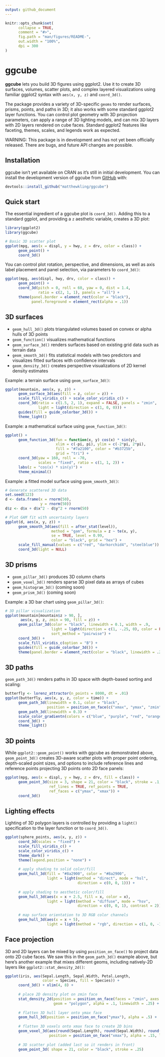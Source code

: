 ```yaml
---
output: github_document
---
```


<!-- README.md is generated from README.Rmd. Please edit that file -->

```r
knitr::opts_chunk$set(
      collapse = TRUE,
      comment = "#>",
      fig.path = "man/figures/README-",
      out.width = "100%",
      dpi = 300
)
```

# ggcube

<!-- badges: start -->
<!-- badges: end -->

**ggcube** lets you build 3D figures using ggplot2. Use it to create 3D surfaces, volumes, scatter plots, and complex layered visualizations using familiar ggplot2 syntax with `aes(x, y, z)` and `coord_3d()`.

The package provides a variety of 3D-specific `geoms` to render surfaces, prisms, points, and paths in 3D; it also works with some standard ggplot2 layer functions. You can control plot geometry with 3D projection parameters, can apply a range of 3D lighting models, and can mix 3D layers with 2D layers rendered on cube faces. Standard ggplot2 features like faceting, themes, scales, and legends work as expected.

WARNING: This package is in development and has not yet been officially released. There are bugs, and future API changes are possible.


## Installation

ggcube isn't yet available on CRAN as it's still in initial development. You can install the development version of ggcube from [GitHub](https://github.com/matthewkling/ggcube) with:

``` r
devtools::install_github("matthewkling/ggcube")
```


## Quick start

The essential ingredient of a ggcube plot is `coord_3d()`. Adding this to a standard ggplot, and providing a `z` aesthetic variable, creates a 3D plot:

```r
library(ggplot2)
library(ggcube)

# Basic 3D scatter plot
ggplot(mpg, aes(x = displ, y = hwy, z = drv, color = class)) +
      geom_point() +
      coord_3d()
```

You can control plot rotation, perspective, and dimensions, as well as axis label placement and panel selection, via parameters to `coord_3d()`:

```r
ggplot(mpg, aes(displ, hwy, drv, color = class)) +
      geom_point() +
      coord_3d(pitch = 0, roll = 60, yaw = 0, dist = 1.4, 
               ratio = c(2, 1, 1), panels = "all") +
      theme(panel.border = element_rect(color = "black"),
            panel.foreground = element_rect(alpha = .1))
```

## 3D surfaces

- `geom_hull_3d()` plots triangulated volumes based on convex or alpha hulls of 3D points
- `geom_function()` visualizes mathematical functions
- `geom_surface_3d()` renders surfaces based on existing grid data such as terrain data
- `geom_smooth_3d()` fits statistical models with two predictors and visualizes fitted surfaces with confidence intervals
- `geom_density_3d()` creates perspective visualizations of 2D kernel density estimates 

Example: a terrain surface using `geom_surface_3d()`:

```r
ggplot(mountain, aes(x, y, z)) +
      geom_surface_3d(aes(fill = z, color = z)) +
      scale_fill_viridis_c() + scale_color_viridis_c() +
      coord_3d(ratio = c(1.5, 2, 1), expand = FALSE, panels = "zmin",
               light = light(direction = c(1, 0, 0))) +
      guides(fill = guide_colorbar_3d()) +
      theme_light()
```

Example: a mathematical surface using `geom_function_3d()`:

```r
ggplot() +
      geom_function_3d(fun = function(x, y) cos(x) * sin(y),
                       xlim = c(-pi, pi), ylim = c(-2*pi, 2*pi),
                       fill = "#7a2100", color = "#b3725b", 
                       grid = "tri") +
      coord_3d(yaw = 160, roll = -70, 
               scales = "fixed", ratio = c(1, 1, 2)) +
      labs(z = "cos(x) * sin(y)") +
      theme_minimal()
```
Example: a fitted model surface using `geom_smooth_3d()`:

```r
# Generate scattered 3D data
set.seed(123)
d <- data.frame(x = rnorm(50),
                y = rnorm(50))
d$z <- d$x + d$x^2 - d$y^2 + rnorm(50)

# Plot GAM fit with uncertainty layers
ggplot(d, aes(x, y, z)) + 
      geom_smooth_3d(aes(fill = after_stat(level)),
                     method = "gam", formula = z ~ te(x, y),
                     se = TRUE, level = 0.99, 
                     color = "black", grid = "hex") +
      scale_fill_manual(values = c("red", "darkorchid4", "steelblue")) +
      coord_3d(light = NULL)
```


## 3D prisms

- `geom_pillar_3d()` produces 3D column charts
- `geom_voxel_3d()` renders sparse 3D pixel data as arrays of cubes
- `geom_histogram_3d()` (coming soon)
- `geom_prism_3d()` (coming soon)

Example: a 3D bar chart using `geom_pillar_3d()`:

```r
# 3D pillar visualization
ggplot(mountain[mountain$z > 90, ], 
       aes(x, y, z, zmin = 90, fill = z)) +
      geom_pillar_3d(color = "black", linewidth = 0.1, width = .9,
                     light = light(direction = c(1, -.25, 0), color = FALSE),
                     sort_method = "pairwise") +
      coord_3d() +
      scale_fill_viridis_c(option = "B") + 
      guides(fill = guide_colorbar_3d()) +
      theme(panel.border = element_rect(color = "black", linewidth = .25))
```

## 3D paths

`geom_path_3d()` renders paths in 3D space with depth-based sorting and scaling:

```r
butterfly <- lorenz_attractor(n_points = 8000, dt = .01)
ggplot(butterfly, aes(x, y, z, color = time)) +
      geom_path_3d(linewidth = 0.1, color = "black",
                   position = position_on_face(c("xmax", "ymax", "zmin"))) +
      geom_path_3d(linewidth = 0.3) +
      scale_color_gradientn(colors = c("blue", "purple", "red", "orange")) +
      coord_3d() +
      theme_light()
```


## 3D points

While `ggplot2::geom_point()` works with ggcube as demonstrated above, `geom_point_3d()` creates 3D-aware scatter plots with proper point ordering, depth-scaled point sizes, and options to include reference lines and reference points projecting 3D points onto 2D face panels:

```r
ggplot(mpg, aes(x = displ, y = hwy, z = drv, fill = class)) +
      geom_point_3d(size = 3, shape = 21, color = "black", stroke = .1,
                    ref_lines = TRUE, ref_points = TRUE,
                    ref_faces = c("ymax", "xmax")) +
      coord_3d()
```


## Lighting effects

Lighting of 3D polygon layers is controlled by providing a `light()` specification to the layer function or to `coord_3d()`.

```r
ggplot(sphere_points, aes(x, y, z)) +
      coord_3d(scales = "fixed") +
      scale_fill_viridis_c() +
      scale_color_viridis_c() +
      theme_dark() +
      theme(legend.position = "none") +
      
      # apply shading to solid color/fill
      geom_hull_3d(fill = "#8a2900", color = "#8a2900",
                   light = light(method = "direct", mode = "hsl", 
                                 direction = c(0, 0, 1))) +
      
      # apply shading to aesthetic color/fill
      geom_hull_3d(aes(x = x + 2.5, fill = x, color = x),
                   light = light(method = "diffuse", mode = "hsv", 
                                 direction = c(0, 0, 1), contrast = 2)) +
      
      # map surface orientation to 3D RGB color channels
      geom_hull_3d(aes(x = x + 5),
                   light = light(method = "rgb", direction = c(1, 0, -1)))
```


## Face projection

3D and 2D layers can be mixed by using `position_on_face()` to project data onto 2D cube faces. We saw this in the `geom_path_3d()` example above, but here's another example that mixes different geoms, including natively-2D layers like `ggplot2::stat_density_2d()`:

```r

ggplot(iris, aes(Sepal.Length, Sepal.Width, Petal.Length, 
                 color = Species, fill = Species)) +
      coord_3d() + xlim(4, 8) +
      
      # place 2D density plot on zmin face
      stat_density_2d(position = position_on_face(faces = "zmin", axes = c("x", "y")),
                      geom = "polygon", alpha = .1, linewidth = .25) +
      
      # flatten 3D hull layer onto ymax face
      geom_hull_3d(position = position_on_face("ymax"), alpha = .5) +
      
      # flatten 3D voxels onto xmax face to create 2D bins
      geom_voxel_3d(aes(round(Sepal.Length), round(Sepal.Width), round(Petal.Length)),
                    position = position_on_face("xmax"), alpha = .15, light = NULL) +
      
      # 3D scatter plot (added last so it renders in front)
      geom_point_3d( shape = 21, color = "black", stroke = .25)
```
